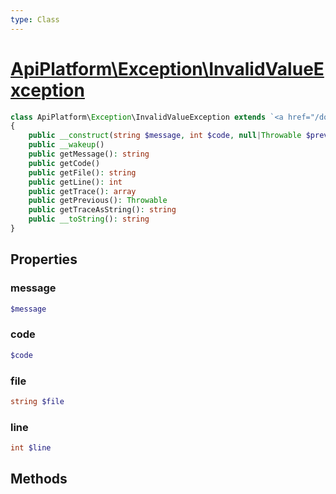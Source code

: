 ```yaml
---
type: Class
---
```


# [ApiPlatform\Exception\InvalidValueException](/docs/v3.1/reference/Exception/InvalidValueException)



```php
class ApiPlatform\Exception\InvalidValueException extends `<a href="/docs/v3.1/reference/Exception/InvalidArgumentException">ApiPlatform\Exception\InvalidArgumentException</a>` implements `<a href="/docs/v3.1/reference/Exception/ExceptionInterface">ApiPlatform\Exception\ExceptionInterface</a>`, Throwable, Stringable
{
    public __construct(string $message, int $code, null|Throwable $previous)
    public __wakeup()
    public getMessage(): string
    public getCode()
    public getFile(): string
    public getLine(): int
    public getTrace(): array
    public getPrevious(): Throwable
    public getTraceAsString(): string
    public __toString(): string
}
```
## Properties
### message

```php
$message
```



### code

```php
$code
```



### file

```php
string $file
```



### line

```php
int $line
```



## Methods
